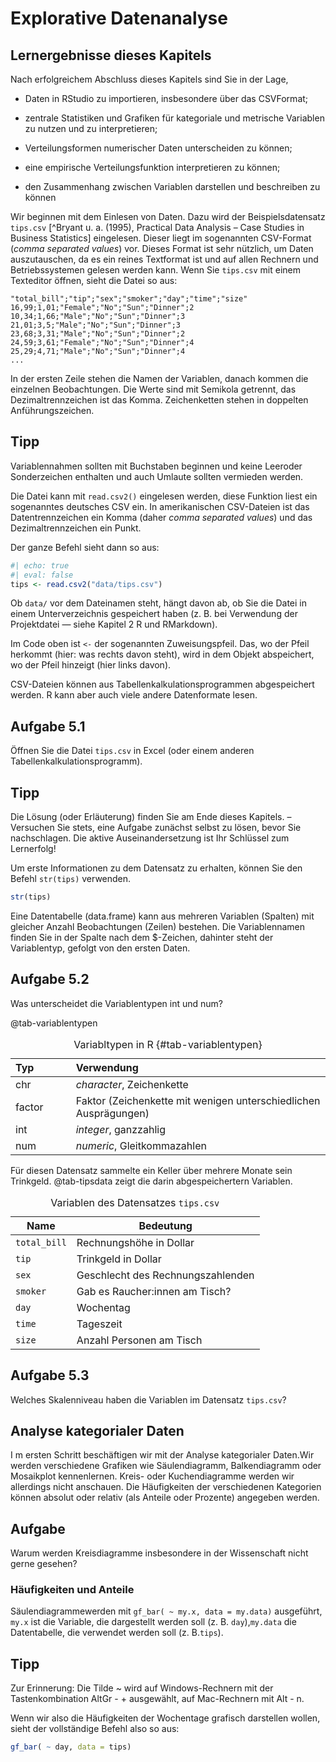 # Explorative Datenanalyse

::: {.callout-tip .Lernergebnisse}
## Lernergebnisse dieses Kapitels

Nach erfolgreichem Abschluss dieses Kapitels sind Sie in der Lage,

-   Daten in RStudio zu importieren, insbesondere über das CSVFormat;

-   zentrale Statistiken und Grafiken für kategoriale und metrische Variablen zu nutzen und zu interpretieren;

-   Verteilungsformen numerischer Daten unterscheiden zu können;

-   eine empirische Verteilungsfunktion interpretieren zu können;

-   den Zusammenhang zwischen Variablen darstellen und beschreiben zu können
:::

Wir beginnen mit dem Einlesen von Daten. Dazu wird der Beispielsdatensatz `tips.csv` \[\^Bryant u. a. (1995), Practical Data Analysis -- Case Studies in Business Statistics\] eingelesen. Dieser liegt im sogenannten CSV-Format (*comma separated values*) vor. Dieses Format ist sehr nützlich, um Daten auszutauschen, da es ein reines Textformat ist und auf allen Rechnern und Betriebssystemen gelesen werden kann. Wenn Sie `tips.csv` mit einem Texteditor öffnen, sieht die Datei so aus:

```         
"total_bill";"tip";"sex";"smoker";"day";"time";"size"
16,99;1,01;"Female";"No";"Sun";"Dinner";2
10,34;1,66;"Male";"No";"Sun";"Dinner";3
21,01;3,5;"Male";"No";"Sun";"Dinner";3
23,68;3,31;"Male";"No";"Sun";"Dinner";2
24,59;3,61;"Female";"No";"Sun";"Dinner";4
25,29;4,71;"Male";"No";"Sun";"Dinner";4
...
```

In der ersten Zeile stehen die Namen der Variablen, danach kommen die einzelnen Beobachtungen. Die Werte sind mit Semikola getrennt, das Dezimaltrennzeichen ist das Komma. Zeichenketten stehen in doppelten Anführungszeichen.

::: {.callout-tip .Tipp}
## Tipp

Variablennahmen sollten mit Buchstaben beginnen und keine Leeroder Sonderzeichen enthalten und auch Umlaute sollten vermieden werden.
:::

Die Datei kann mit `read.csv2()` eingelesen werden, diese Funktion liest ein sogenanntes deutsches CSV ein. In amerikanischen CSV-Dateien ist das Datentrennzeichen ein Komma (daher *comma separated values*) und das Dezimaltrennzeichen ein Punkt.

Der ganze Befehl sieht dann so aus:

```r
#| echo: true
#| eval: false
tips <- read.csv2("data/tips.csv")
```

Ob `data/` vor dem Dateinamen steht, hängt davon ab, ob Sie die Datei in einem Unterverzeichnis gespeichert haben (z. B. bei Verwendung der Projektdatei --- siehe Kapitel 2 R und RMarkdown).

::: Hinweis
Im Code oben ist `<-` der sogenannten Zuweisungspfeil. Das, wo der Pfeil herkommt (hier: was rechts davon steht), wird in dem Objekt abspeichert, wo der Pfeil hinzeigt (hier links davon).
:::

CSV-Dateien können aus Tabellenkalkulationsprogrammen abgespeichert werden. R kann aber auch viele andere Datenformate lesen.

::: {.callout-note .Aufgabe}
## Aufgabe 5.1

Öffnen Sie die Datei `tips.csv` in Excel (oder einem anderen Tabellenkalkulationsprogramm).
:::

::: {.callout-tip .Tipp}
## Tipp

Die Lösung (oder Erläuterung) finden Sie am Ende dieses Kapitels. -- Versuchen Sie stets, eine Aufgabe zunächst selbst zu lösen, bevor Sie nachschlagen. Die aktive Auseinandersetzung ist Ihr Schlüssel zum Lernerfolg!
:::

Um erste Informationen zu dem Datensatz zu erhalten, können Sie den Befehl `str(tips)` verwenden.

```r
str(tips)
```

Eine Datentabelle (data.frame) kann aus mehreren Variablen (Spalten) mit gleicher Anzahl Beobachtungen (Zeilen) bestehen. Die Variablennamen finden Sie in der Spalte nach dem \$-Zeichen, dahinter steht der Variablentyp, gefolgt von den ersten Daten.

::: {.callout-note .Aufgabe}
## Aufgabe 5.2

Was unterscheidet die Variablentypen int und num?
:::

@tab-variablentypen

| Typ    | Verwendung                                                       |
|:-------------|:---------------------------------------------------------|
| chr    | *character*, Zeichenkette                                        |
| factor | Faktor (Zeichenkette mit wenigen unterschiedlichen Ausprägungen) |
| int    | *integer*, ganzzahlig                                            |
| num    | *numeric*, Gleitkommazahlen                                      |

: Variabltypen in R {#tab-variablentypen}

Für diesen Datensatz sammelte ein Keller über mehrere Monate sein Trinkgeld. @tab-tipsdata zeigt die darin abgespeichertern Variablen.

| Name           | Bedeutung               |
|----------------|-------------------------|
| `total_bill`   | Rechnungshöhe in Dollar |
| `tip`   |Trinkgeld in Dollar |
| `sex`   | Geschlecht des Rechnungszahlenden |
| `smoker`   | Gab es Raucher:innen am Tisch? |
| `day`   | Wochentag |
| `time`   | Tageszeit |
| `size`   | Anzahl Personen am Tisch |

: Variablen des Datensatzes `tips.csv`

::: {.callout-note .Aufgabe}
## Aufgabe 5.3 
Welches Skalenniveau haben die Variablen im Datensatz `tips.csv`?
:::

## Analyse kategorialer Daten
I
m ersten Schritt beschäftigen wir mit der Analyse kategorialer Daten.Wir
werden verschiedene Grafiken wie Säulendiagramm, Balkendiagramm
oder Mosaikplot kennenlernen. Kreis- oder Kuchendiagramme werden
wir allerdings nicht anschauen. Die Häufigkeiten der verschiedenen
Kategorien können absolut oder relativ (als Anteile oder Prozente)
angegeben werden.

::: {.callout-note .Aufgabe}
## Aufgabe

Warum werden Kreisdiagramme insbesondere in der
Wissenschaft nicht gerne gesehen?
:::

### Häufigkeiten und Anteile

Säulendiagrammewerden mit `gf_bar( ~ my.x, data = my.data)` ausgeführt,
`my.x` ist die Variable, die dargestellt werden soll (z. B. `day`),`my.data`
die Datentabelle, die verwendet werden soll (z. B.`tips`).

::: {.callout-tip .Tipp}
## Tipp
Zur Erinnerung: Die Tilde ~ wird auf Windows-Rechnern mit der Tastenkombination
AltGr - + ausgewählt, auf Mac-Rechnern mit Alt - n.
:::

Wenn wir also die Häufigkeiten der Wochentage grafisch darstellen
wollen, sieht der vollständige Befehl also so aus:

```r
gf_bar( ~ day, data = tips)
```


